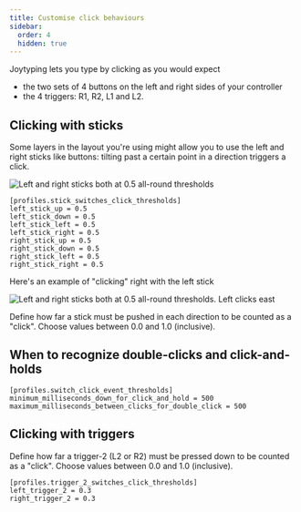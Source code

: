 ```yaml
---
title: Customise click behaviours
sidebar:
  order: 4
  hidden: true
---
```


Joytyping lets you type by clicking as you would expect
- the two sets of 4 buttons on the left and right sides of your controller
- the 4 triggers: R1, R2, L1 and L2.

## Clicking with sticks

Some layers in the layout you're using might allow you to use the left and right sticks like buttons: tilting past a certain point in a direction triggers a click.

![Left and right sticks both at 0.5 all-round thresholds](/std-at-rest.svg)

```
[profiles.stick_switches_click_thresholds]
left_stick_up = 0.5
left_stick_down = 0.5
left_stick_left = 0.5
left_stick_right = 0.5
right_stick_up = 0.5
right_stick_down = 0.5
right_stick_left = 0.5
right_stick_right = 0.5
```

Here's an example of "clicking" right with the left stick

![Left and right sticks both at 0.5 all-round thresholds. Left clicks east](/std-left-clicks-east.svg)

Define how far a stick must be pushed 
in each direction to be counted as a "click". 
Choose values between 0.0 and 1.0 (inclusive).


## When to recognize double-clicks and click-and-holds

```
[profiles.switch_click_event_thresholds]
minimum_milliseconds_down_for_click_and_hold = 500
maximum_milliseconds_between_clicks_for_double_click = 500
```

## Clicking with triggers

Define how far a trigger-2 (L2 or R2) must be 
pressed down to be counted as a "click". 
Choose values between 0.0 and 1.0 (inclusive).
```
[profiles.trigger_2_switches_click_thresholds]
left_trigger_2 = 0.3
right_trigger_2 = 0.3
```

